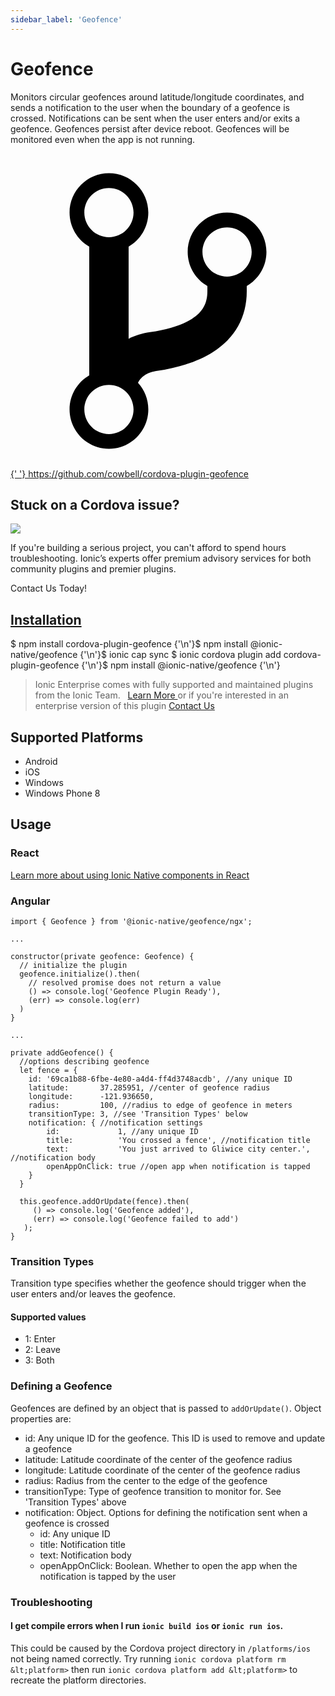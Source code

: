 ```yaml
---
sidebar_label: 'Geofence'
---
```



# Geofence

Monitors circular geofences around latitude/longitude coordinates, and sends a notification to the user when the boundary of a geofence is crossed. Notifications can be sent when the user enters and/or exits a geofence.
Geofences persist after device reboot. Geofences will be monitored even when the app is not running.

<p>
  <a href="https://github.com/cowbell/cordova-plugin-geofence" target="_blank" rel="noopener" className="git-link">
    <svg viewBox="0 0 512 512">
      <path d="M416 160c0-35.3-28.7-64-64-64s-64 28.7-64 64c0 23.7 12.9 44.3 32 55.4v8.6c0 19.9-7.8 33.7-25.3 44.9-15.4 9.8-38.1 17.1-67.5 21.5-14 2.1-25.7 6-35.2 10.7V151.4c19.1-11.1 32-31.7 32-55.4 0-35.3-28.7-64-64-64S96 60.7 96 96c0 23.7 12.9 44.3 32 55.4v209.2c-19.1 11.1-32 31.7-32 55.4 0 35.3 28.7 64 64 64s64-28.7 64-64c0-16.6-6.3-31.7-16.7-43.1 1.9-4.9 9.7-16.3 29.4-19.3 38.8-5.8 68.9-15.9 92.3-30.8 36-22.8 55-57 55-98.8v-8.6c19.1-11.1 32-31.7 32-55.4zM160 56c22.1 0 40 17.9 40 40s-17.9 40-40 40-40-17.9-40-40 17.9-40 40-40zm0 400c-22.1 0-40-17.9-40-40s17.9-40 40-40 40 17.9 40 40-17.9 40-40 40zm192-256c-22.1 0-40-17.9-40-40s17.9-40 40-40 40 17.9 40 40-17.9 40-40 40z"></path>
    </svg>{' '}
    https://github.com/cowbell/cordova-plugin-geofence
  </a>
</p>

<h2>Stuck on a Cordova issue?</h2>
<DocsCard
  className="cordova-ee-card"
  header="Don't waste precious time on plugin issues."
  href="https://ionicframework.com/sales?product_of_interest=Ionic%20Native"
>
  <div>
    <img src={require('./_assets/img/native-cordova-bot.png').default} class="cordova-ee-img" />
    <p>
      If you're building a serious project, you can't afford to spend hours troubleshooting. Ionic’s experts offer
      premium advisory services for both community plugins and premier plugins.
    </p>
    <DocsButton className="native-ee-detail">Contact Us Today!</DocsButton>
  </div>
</DocsCard>

<h2 id="installation">
  <a href="#installation">Installation</a>
</h2>
<Tabs
  groupId="runtime"
  defaultValue="Capacitor"
  values={[
    { value: 'Capacitor', label: 'Capacitor' },
    { value: 'Cordova', label: 'Cordova' },
    { value: 'Enterprise', label: 'Enterprise' },
  ]}
>
  <TabItem value="Capacitor">
    <CodeBlock className="language-shell">
      $ npm install cordova-plugin-geofence {'\n'}$ npm install @ionic-native/geofence {'\n'}$ ionic cap sync
    </CodeBlock>
  </TabItem>
  <TabItem value="Cordova">
    <CodeBlock className="language-shell">
      $ ionic cordova plugin add cordova-plugin-geofence {'\n'}$ npm install @ionic-native/geofence {'\n'}
    </CodeBlock>
  </TabItem>
  <TabItem value="Enterprise">
    <blockquote>
      Ionic Enterprise comes with fully supported and maintained plugins from the Ionic Team. &nbsp;
      <a class="btn" href="https://ionic.io/docs/premier-plugins">
        Learn More
      </a> or if you're interested in an enterprise version of this plugin <a
        class="btn"
        href="https://ionicframework.com/sales?product_of_interest=Ionic%20Enterprise%20Engine"
      >
        Contact Us
      </a>
    </blockquote>
  </TabItem>
</Tabs>

## Supported Platforms

- Android
- iOS
- Windows
- Windows Phone 8

## Usage

### React

[Learn more about using Ionic Native components in React](../native-community.mdx#react)

### Angular

```tsx
import { Geofence } from '@ionic-native/geofence/ngx';

...

constructor(private geofence: Geofence) {
  // initialize the plugin
  geofence.initialize().then(
    // resolved promise does not return a value
    () => console.log('Geofence Plugin Ready'),
    (err) => console.log(err)
  )
}

...

private addGeofence() {
  //options describing geofence
  let fence = {
    id: '69ca1b88-6fbe-4e80-a4d4-ff4d3748acdb', //any unique ID
    latitude:       37.285951, //center of geofence radius
    longitude:      -121.936650,
    radius:         100, //radius to edge of geofence in meters
    transitionType: 3, //see 'Transition Types' below
    notification: { //notification settings
        id:             1, //any unique ID
        title:          'You crossed a fence', //notification title
        text:           'You just arrived to Gliwice city center.', //notification body
        openAppOnClick: true //open app when notification is tapped
    }
  }

  this.geofence.addOrUpdate(fence).then(
     () => console.log('Geofence added'),
     (err) => console.log('Geofence failed to add')
   );
}

```

### Transition Types

Transition type specifies whether the geofence should trigger when the user enters and/or leaves the geofence.

#### Supported values

- 1: Enter
- 2: Leave
- 3: Both

### Defining a Geofence

Geofences are defined by an object that is passed to `addOrUpdate()`. Object properties are:

- id: Any unique ID for the geofence. This ID is used to remove and update a geofence
- latitude: Latitude coordinate of the center of the geofence radius
- longitude: Latitude coordinate of the center of the geofence radius
- radius: Radius from the center to the edge of the geofence
- transitionType: Type of geofence transition to monitor for. See 'Transition Types' above
- notification: Object. Options for defining the notification sent when a geofence is crossed
  - id: Any unique ID
  - title: Notification title
  - text: Notification body
  - openAppOnClick: Boolean. Whether to open the app when the notification is tapped by the user

### Troubleshooting

#### I get compile errors when I run `ionic build ios` or `ionic run ios`.

This could be caused by the Cordova project directory in `/platforms/ios` not being named correctly.
Try running `ionic cordova platform rm &lt;platform>` then run `ionic cordova platform add &lt;platform>` to recreate the
platform directories.
